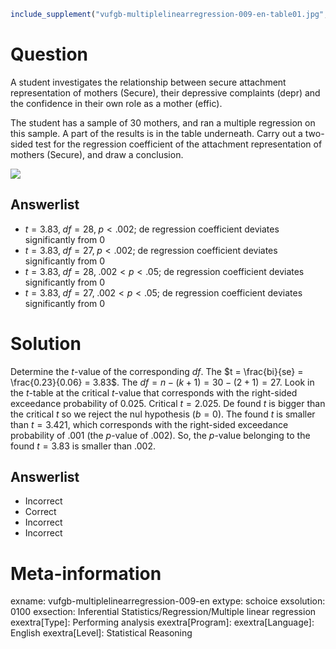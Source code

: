 ```r
include_supplement("vufgb-multiplelinearregression-009-en-table01.jpg", recursive = TRUE)
```

Question
========

A student investigates the relationship between secure attachment representation of mothers (Secure), their depressive complaints (depr) and the confidence in their own role as a mother (effic). 

The student has a sample of 30 mothers, and ran a multiple regression on this sample. A part of the results is in the table underneath. Carry out a two-sided test for the regression coefficient of the attachment representation of mothers (Secure), and draw a conclusion.


![](vufgb-multiplelinearregression-009-en-table01.jpg)
  
Answerlist
----------
* $t = 3.83, \; df = 28, \; p < .002$; de regression coefficient deviates significantly from 0  
* $t = 3.83, \; df = 27, \; p < .002$; de regression coefficient deviates significantly from 0
* $t = 3.83, \; df = 28, \; .002 < p < .05$; de regression coefficient deviates significantly from 0
* $t = 3.83, \; df = 27, \; .002 < p < .05$; de regression coefficient deviates significantly from 0 

Solution
========

Determine the *t*-value of the corresponding *df*. The $t = \frac{bi}{se} = \frac{0.23}{0.06} = 3.83$. The $df = n-(k+1) = 30-(2+1) = 27$. Look in the *t*-table at the critical *t*-value that corresponds with the right-sided exceedance probability of 0.025. Critical $t = 2.025$. De found *t* is bigger than the critical *t* so we reject the nul hypothesis ($b = 0$). The found *t* is smaller than $t = 3.421$, which corresponds with the right-sided exceedance probability of .001 (the *p*-value of .002). So, the *p*-value belonging to the found $t = 3.83$ is smaller than .002.

Answerlist
----------
* Incorrect
* Correct
* Incorrect
* Incorrect

Meta-information
================
exname: vufgb-multiplelinearregression-009-en
extype: schoice
exsolution: 0100
exsection: Inferential Statistics/Regression/Multiple linear regression
exextra[Type]: Performing analysis
exextra[Program]: 
exextra[Language]: English
exextra[Level]: Statistical Reasoning
